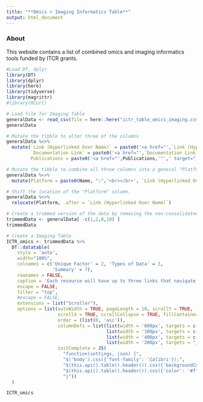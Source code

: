 ```yaml
---
title: "**Omics + Imaging Informatics Table**"
output: html_document
---
```


### **About**

This website contains a list of combined omics and imaging informatics tools funded by ITCR grants.

```r
#Load DT, dplyr
library(DT)
library(dplyr)
library(here)
library(tidyverse)
library(magrittr)
#library(RCurl)
```

```r
# Load file for Imaging Table
generalData <- read_csv(file = here::here("ictr_table_omics_imaging.csv"))
generalData

# Mutate the tibble to alter three of the columns
generalData %<>%
  mutate(`Link (Hyperlinked Over Name)` = paste0('<a href="',`Link (Hyperlinked Over Name)`,'"',' target="_blank"','<div title="Main Link"> </div> <img src="Hyperlink.png"  height=\"30\"> </img>','</a>'),
         `Documentation Link` = paste0('<a href="',`Documentation Link`,'"',' target="_blank"','<div title="Documentation"> </div> <img src="Documentation.png" height=\"30\"> </img>', '</a>'),
         Publications = paste0('<a href="',Publications,'"',' target="_blank"','<div title="Publications"> </div> <img src="Publication.png" height=\"30\"> </img>', '</a>'))

# Mutate the tibble to combine all three columns into a general "Platform" column.
generalData %<>%
  mutate(Platform = paste0(Name, ":",'<br></br>', `Link (Hyperlinked Over Name)`,'<br></br>', `Documentation Link`,'<br></br>', Publications))

# Shift the location of the "Platform" column. 
generalData %<>%
  relocate(Platform, .after = `Link (Hyperlinked Over Name)`)

# Create a trimmed version of the data by removing the non-consolidated columns. 
trimmedData <- generalData[ -c(1,2,8,10) ]   
trimmedData
```


```r
# Create a Imaging Table
ICTR_omics <- trimmedData %>%
  DT::datatable(
    style = 'auto',
    width="100%",
    colnames = c('Unique Factor' = 2, 'Types of Data' = 3,
                 'Summary' = 7),
    rownames = FALSE,
    caption = 'Each resource will have up to three links that navigate towards their main site, their documentation, and a list of their publications.',
    escape = FALSE,
    filter = "top",
    #escape = FALSE,
    extensions = list("Scroller"),
    options = list(autoWidth = TRUE, pageLength = 10, scrollY = TRUE,
                   scrollX = TRUE, scrollCollapse = TRUE, fillContainer = TRUE,
                   order = (list(0, 'asc')),
                   columnDefs = list(list(width = '600px', targets = c(6)),
                                     list(width = '100px', targets = c(0,4)),
                                     list(width = '400px', targets = c(2)),
                                     list(width = '200px', targets = "_all")),
                   initComplete = JS(
                     "function(settings, json) {",
                     "$('body').css({'font-family': 'Calibri'});",
                     "$(this.api().table().header()).css({'backgroundColor': '#3f546f'});",
                     "$(this.api().table().header()).css({'color': '#fff'});",
                     "}"))
  )
```

```r
ICTR_omics
```
